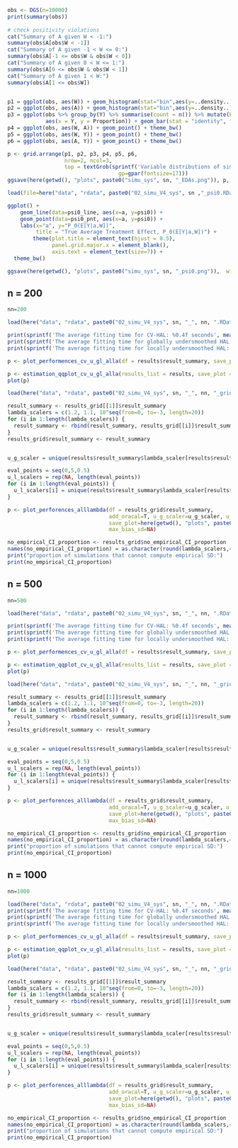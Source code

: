 
```r
obs <- DGS(n=10000)
print(summary(obs))
  
# check positivity violations
cat("Summary of A given W < -1:")
summary(obs$A[obs$W < -1])
cat("Summary of A given -1 < W <= 0:")
summary(obs$A[-1 <= obs$W & obs$W < 0])
cat("Summary of A given 0 < W <= 1:")
summary(obs$A[0 <= obs$W & obs$W < 1])
cat("Summary of A given 1 < W:")
summary(obs$A[1 <= obs$W])


p1 = ggplot(obs, aes(W)) + geom_histogram(stat="bin",aes(y=..density..), color='lightyellow', fill='lightyellow') + geom_density(lwd=1) + theme_bw() + labs(y='Density')
p2 = ggplot(obs, aes(A)) + geom_histogram(stat="bin",aes(y=..density..), color='lightyellow', fill='lightyellow') + geom_density(lwd=1) + theme_bw() + labs(y='Density')
p3 = ggplot(obs %>% group_by(Y) %>% summarise(count = n()) %>% mutate(Proportion = count / 10000), 
            aes(x = Y, y = Proportion)) + geom_bar(stat = "identity", fill='lightyellow', color='grey') + theme_bw()
p4 = ggplot(obs, aes(W, A)) + geom_point() + theme_bw()
p5 = ggplot(obs, aes(W, Y)) + geom_point() + theme_bw()
p6 = ggplot(obs, aes(A, Y)) + geom_point() + theme_bw()

p <- grid.arrange(p1, p2, p3, p4, p5, p6, 
                  nrow=2, ncol=3,
                  top = textGrob(sprintf('Variable distributions of simulation %i', sn), 
                                   gp=gpar(fontsize=17)))
ggsave(here(getwd(), "plots", paste0("simu_sys", sn, "_EDAs.png")), p, width = 10, height = 6, dpi = 1000)
```


```r
load(file=here("data", "rdata", paste0("02_simu_V4_sys", sn ,"_psi0.RData")))

ggplot() +
    geom_line(data=psi0_line, aes(x=a, y=psi0)) + 
    geom_point(data=psi0_pnt, aes(x=a, y=psi0)) + 
    labs(x="a", y="P_0(E[Y|a,W])",
         title = "True Average Treatment Effect, P_0(E[Y|a,W])") +
        theme(plot.title = element_text(hjust = 0.5),
              panel.grid.major.x = element_blank(),
              axis.text = element_text(size=7)) +
  theme_bw()

ggsave(here(getwd(), "plots", paste0("simu_sys", sn, "_psi0.png")),  width = 5, height = 4, dpi = 1000)

```


## n = 200
```r
nn=200
```

```r
load(here("data", "rdata", paste0("02_simu_V4_sys", sn, "_", nn, ".RData")))

print(sprintf('The average fitting time for CV-HAL: %0.4f seconds', mean(results$result_summary$hal_fit_time[results$result_summary$method=='CV'])))
print(sprintf('The average fitting time for globally undersmoothed HAL: %0.4f seconds', mean(results$result_summary$hal_fit_time[results$result_summary$method=='U_G'])))
print(sprintf('The average fitting time for locally undersmoothed HAL: %0.4f seconds', mean(results$result_summary$hal_fit_time[results$result_summary$method=='U_L'])))
```

```r
p <- plot_performences_cv_u_gl_alla(df = results$result_summary, save_plot = here(getwd(), "plots", paste0("simu_sys", sn, "_n", n, "_performences.png")))
```

```r
p <- estimation_qqplot_cv_u_gl_alla(results_list = results, save_plot = here(getwd(), "plots", paste0("simu_sys", sn, "_n", n, "_QQplots.png")))
plot(p)
```


```r
load(here("data", "rdata", paste0("02_simu_V4_sys", sn, "_", nn, "_grid.RData")))

result_summary <- results_grid[[1]]$result_summary
lambda_scalers = c(1.2, 1.1, 10^seq(from=0, to=-3, length=20))
for (i in 1:length(lambda_scalers)) {
  result_summary <- rbind(result_summary, results_grid[[i]]$result_summary)
}
results_grid$result_summary <- result_summary


u_g_scaler = unique(results$result_summary$lambda_scaler[results$result_summary$method == 'U_G'])

eval_points = seq(0,5,0.5)
u_l_scalers = rep(NA, length(eval_points))
for (i in 1:length(eval_points)) {
  u_l_scalers[i] = unique(results$result_summary$lambda_scaler[results$result_summary$method == 'U_L' & results$result_summary$a == eval_points[i]])
}

p <- plot_perforences_alllambda(df = results_grid$result_summary,
                                add_oracal=T, u_g_scaler=u_g_scaler, u_l_scalers=u_l_scalers, 
                                save_plot=here(getwd(), "plots", paste0("simu_sys", sn, "_n", n, "_performences_grid.png")), 
                                max_bias_sd=NA)

no_empirical_CI_proportion <- results_grid$no_empirical_CI_proportion
names(no_empirical_CI_proportion) = as.character(round(lambda_scalers,4))
print("proportion of simulations that cannot compute empirical SD:")
print(no_empirical_CI_proportion)
```

## n = 500
```r
nn=500
```

```r
load(here("data", "rdata", paste0("02_simu_V4_sys", sn, "_", nn, ".RData")))

print(sprintf('The average fitting time for CV-HAL: %0.4f seconds', mean(results$result_summary$hal_fit_time[results$result_summary$method=='CV'])))
print(sprintf('The average fitting time for globally undersmoothed HAL: %0.4f seconds', mean(results$result_summary$hal_fit_time[results$result_summary$method=='U_G'])))
print(sprintf('The average fitting time for locally undersmoothed HAL: %0.4f seconds', mean(results$result_summary$hal_fit_time[results$result_summary$method=='U_L'])))
```

```r
p <- plot_performences_cv_u_gl_alla(df = results$result_summary, save_plot = here(getwd(), "plots", paste0("simu_sys", sn, "_n", n, "_performences.png")))
```

```r
p <- estimation_qqplot_cv_u_gl_alla(results_list = results, save_plot = here(getwd(), "plots", paste0("simu_sys", sn, "_n", n, "_QQplots.png")))
plot(p)
```


```r
load(here("data", "rdata", paste0("02_simu_V4_sys", sn, "_", nn, "_grid.RData")))

result_summary <- results_grid[[1]]$result_summary
lambda_scalers = c(1.2, 1.1, 10^seq(from=0, to=-3, length=20))
for (i in 1:length(lambda_scalers)) {
  result_summary <- rbind(result_summary, results_grid[[i]]$result_summary)
}
results_grid$result_summary <- result_summary


u_g_scaler = unique(results$result_summary$lambda_scaler[results$result_summary$method == 'U_G'])

eval_points = seq(0,5,0.5)
u_l_scalers = rep(NA, length(eval_points))
for (i in 1:length(eval_points)) {
  u_l_scalers[i] = unique(results$result_summary$lambda_scaler[results$result_summary$method == 'U_L' & results$result_summary$a == eval_points[i]])
}

p <- plot_perforences_alllambda(df = results_grid$result_summary,
                                add_oracal=T, u_g_scaler=u_g_scaler, u_l_scalers=u_l_scalers, 
                                save_plot=here(getwd(), "plots", paste0("simu_sys", sn, "_n", n, "_performences_grid.png")), 
                                max_bias_sd=NA)

no_empirical_CI_proportion <- results_grid$no_empirical_CI_proportion
names(no_empirical_CI_proportion) = as.character(round(lambda_scalers,4))
print("proportion of simulations that cannot compute empirical SD:")
print(no_empirical_CI_proportion)
```

## n = 1000
```r
nn=1000
```

```r
load(here("data", "rdata", paste0("02_simu_V4_sys", sn, "_", nn, ".RData")))
print(sprintf('The average fitting time for CV-HAL: %0.4f seconds', mean(results$result_summary$hal_fit_time[results$result_summary$method=='CV'])))
print(sprintf('The average fitting time for globally undersmoothed HAL: %0.4f seconds', mean(results$result_summary$hal_fit_time[results$result_summary$method=='U_G'])))
print(sprintf('The average fitting time for locally undersmoothed HAL: %0.4f seconds', mean(results$result_summary$hal_fit_time[results$result_summary$method=='U_L'])))
```

```r
p <- plot_performences_cv_u_gl_alla(df = results$result_summary, save_plot = here(getwd(), "plots", paste0("simu_sys", sn, "_n", n, "_performences.png")))
```

```r
p <- estimation_qqplot_cv_u_gl_alla(results_list = results, save_plot = here(getwd(), "plots", paste0("simu_sys", sn, "_n", n, "_QQplots.png")))
plot(p)
```



```r
load(here("data", "rdata", paste0("02_simu_V4_sys", sn, "_", nn, "_grid.RData")))

result_summary <- results_grid[[1]]$result_summary
lambda_scalers = c(1.2, 1.1, 10^seq(from=0, to=-3, length=20))
for (i in 1:length(lambda_scalers)) {
  result_summary <- rbind(result_summary, results_grid[[i]]$result_summary)
}
results_grid$result_summary <- result_summary


u_g_scaler = unique(results$result_summary$lambda_scaler[results$result_summary$method == 'U_G'])

eval_points = seq(0,5,0.5)
u_l_scalers = rep(NA, length(eval_points))
for (i in 1:length(eval_points)) {
  u_l_scalers[i] = unique(results$result_summary$lambda_scaler[results$result_summary$method == 'U_L' & results$result_summary$a == eval_points[i]])
}

p <- plot_perforences_alllambda(df = results_grid$result_summary,
                                add_oracal=T, u_g_scaler=u_g_scaler, u_l_scalers=u_l_scalers, 
                                save_plot=here(getwd(), "plots", paste0("simu_sys", sn, "_n", n, "_performences_grid.png")), 
                                max_bias_sd=NA)

no_empirical_CI_proportion <- results_grid$no_empirical_CI_proportion
names(no_empirical_CI_proportion) = as.character(round(lambda_scalers,4))
print("proportion of simulations that cannot compute empirical SD:")
print(no_empirical_CI_proportion)
```